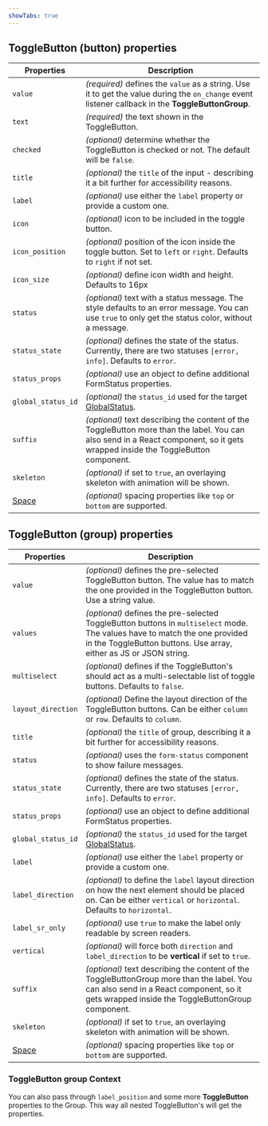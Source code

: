```yaml
---
showTabs: true
---
```


## ToggleButton (button) properties

| Properties                                  | Description                                                                                                                                                                     |
| ------------------------------------------- | ------------------------------------------------------------------------------------------------------------------------------------------------------------------------------- |
| `value`                                     | _(required)_ defines the `value` as a string. Use it to get the value during the `on_change` event listener callback in the **ToggleButtonGroup**.                              |
| `text`                                      | _(required)_ the text shown in the ToggleButton.                                                                                                                                |
| `checked`                                   | _(optional)_ determine whether the ToggleButton is checked or not. The default will be `false`.                                                                                 |
| `title`                                     | _(optional)_ the `title` of the input - describing it a bit further for accessibility reasons.                                                                                  |
| `label`                                     | _(optional)_ use either the `label` property or provide a custom one.                                                                                                           |
| `icon`                                      | _(optional)_ icon to be included in the toggle button.                                                                                                                          |
| `icon_position`                             | _(optional)_ position of the icon inside the toggle button. Set to `left` or `right`. Defaults to `right` if not set.                                                           |
| `icon_size`                                 | _(optional)_ define icon width and height. Defaults to 16px                                                                                                                     |
| `status`                                    | _(optional)_ text with a status message. The style defaults to an error message. You can use `true` to only get the status color, without a message.                            |
| `status_state`                              | _(optional)_ defines the state of the status. Currently, there are two statuses `[error, info]`. Defaults to `error`.                                                           |
| `status_props`                              | _(optional)_ use an object to define additional FormStatus properties.                                                                                                          |
| `global_status_id`                          | _(optional)_ the `status_id` used for the target [GlobalStatus](/uilib/components/global-status).                                                                               |
| `suffix`                                    | _(optional)_ text describing the content of the ToggleButton more than the label. You can also send in a React component, so it gets wrapped inside the ToggleButton component. |
| `skeleton`                                  | _(optional)_ if set to `true`, an overlaying skeleton with animation will be shown.                                                                                             |
| [Space](/uilib/components/space/properties) | _(optional)_ spacing properties like `top` or `bottom` are supported.                                                                                                           |

## ToggleButton (group) properties

| Properties                                  | Description                                                                                                                                                                                      |
| ------------------------------------------- | ------------------------------------------------------------------------------------------------------------------------------------------------------------------------------------------------ |
| `value`                                     | _(optional)_ defines the pre-selected ToggleButton button. The value has to match the one provided in the ToggleButton button. Use a string value.                                               |
| `values`                                    | _(optional)_ defines the pre-selected ToggleButton buttons in `multiselect` mode. The values have to match the one provided in the ToggleButton buttons. Use array, either as JS or JSON string. |
| `multiselect`                               | _(optional)_ defines if the ToggleButton's should act as a multi-selectable list of toggle buttons. Defaults to `false`.                                                                         |
| `layout_direction`                          | _(optional)_ Define the layout direction of the ToggleButton buttons. Can be either `column` or `row`. Defaults to `column`.                                                                     |
| `title`                                     | _(optional)_ the `title` of group, describing it a bit further for accessibility reasons.                                                                                                        |
| `status`                                    | _(optional)_ uses the `form-status` component to show failure messages.                                                                                                                          |
| `status_state`                              | _(optional)_ defines the state of the status. Currently, there are two statuses `[error, info]`. Defaults to `error`.                                                                            |
| `status_props`                              | _(optional)_ use an object to define additional FormStatus properties.                                                                                                                           |
| `global_status_id`                          | _(optional)_ the `status_id` used for the target [GlobalStatus](/uilib/components/global-status).                                                                                                |
| `label`                                     | _(optional)_ use either the `label` property or provide a custom one.                                                                                                                            |
| `label_direction`                           | _(optional)_ to define the `label` layout direction on how the next element should be placed on. Can be either `vertical` or `horizontal`. Defaults to `horizontal`.                             |
| `label_sr_only`                             | _(optional)_ use `true` to make the label only readable by screen readers.                                                                                                                       |
| `vertical`                                  | _(optional)_ will force both `direction` and `label_direction` to be **vertical** if set to `true`.                                                                                              |
| `suffix`                                    | _(optional)_ text describing the content of the ToggleButtonGroup more than the label. You can also send in a React component, so it gets wrapped inside the ToggleButtonGroup component.        |
| `skeleton`                                  | _(optional)_ if set to `true`, an overlaying skeleton with animation will be shown.                                                                                                              |
| [Space](/uilib/components/space/properties) | _(optional)_ spacing properties like `top` or `bottom` are supported.                                                                                                                            |

### ToggleButton group Context

You can also pass through `label_position` and some more **ToggleButton** properties to the Group. This way all nested ToggleButton's will get the properties.
